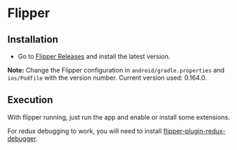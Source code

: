 # Flipper

## Installation

- Go to [Flipper Releases](https://github.com/facebook/flipper/releases) and
  install the latest version.

**Note:** Change the Flipper configuration in `android/gradle.properties` and
`ios/Podfile` with the version number. Current version used: 0.164.0.

## Execution

With flipper running, just run the app and enable or install some extensions.

For redux debugging to work, you will need to install
[flipper-plugin-redux-debugger](https://github.com/jk-gan/flipper-plugin-redux-debugger).
